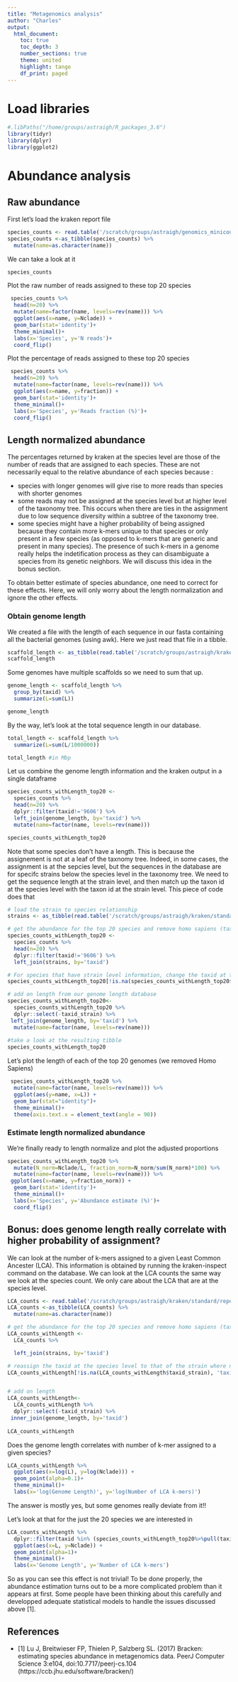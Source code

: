 ```yaml
---
title: "Metagenomics analysis"
author: "Charles"
output:
  html_document:
    toc: true 
    toc_depth: 3  
    number_sections: true 
    theme: united 
    highlight: tango
    df_print: paged
---
```



# Load libraries

```r
#.libPaths("/home/groups/astraigh/R_packages_3.6")
library(tidyr)
library(dplyr)
library(ggplot2)
```


# Abundance analysis

## Raw abundance 

First let's load the kraken report file

```r
species_counts <- read.table('/scratch/groups/astraigh/genomics_minicourse/shared/data/mock12/kraken/standard.species.txt',sep='\t', col.names=c("fraction","Nclade","Ntaxon","type","taxid","name"))
species_counts <-as_tibble(species_counts) %>%
  mutate(name=as.character(name))
```


We can take a look at it
```r
species_counts
```


Plot the raw number of reads assigned to these top 20 species
```r
 species_counts %>%
  head(n=20) %>%
  mutate(name=factor(name, levels=rev(name))) %>%
  ggplot(aes(x=name, y=Nclade)) +
  geom_bar(stat='identity')+
  theme_minimal()+
  labs(x='Species', y='N reads')+
  coord_flip()

```


Plot the percentage of reads assigned to these top 20 species
```r
 species_counts %>%
  head(n=20) %>%
  mutate(name=factor(name, levels=rev(name))) %>%
  ggplot(aes(x=name, y=fraction)) +
  geom_bar(stat='identity')+
  theme_minimal()+
  labs(x='Species', y='Reads fraction (%)')+
  coord_flip()

```


## Length normalized abundance

The percentages returned by kraken at the species level are those of the number of reads that are assigned to each species. These are not necessarily equal to the relative abundance of each species because :

- species with longer genomes will give rise to more reads than species with shorter genomes
- some reads may not be assigned at the species level but at higher level of the taxonomy tree. This occurs when there are ties in the assignment due to low sequence diversity within a subtree of the taxonomy tree.
- some species might have a higher probability of being assigned because they contain more k-mers unique to that species or only present in a few species (as opposed to k-mers that are generic and present in many species). The presence of such k-mers in a genome really helps the indetification process as they can disambiguate a species from its genetic neighbors. We will discuss this idea in the bonus section.

To obtain better estimate of species abundance, one need to correct for these effects. Here, we will only worry about the length normalization and ignore the other effects.


### Obtain genome length
We created a file with the length of each sequence in our fasta containing all the bacterial genomes (using awk). Here we just read that file in a tibble.

```r
scaffold_length <- as_tibble(read.table('/scratch/groups/astraigh/kraken/standard/library/bacteria/library.length.txt',sep='\t', col.names=c("taxid","scaffold","L")))
scaffold_length
```

Some genomes have multiple scaffolds so we need to sum that up.
```r
genome_length <- scaffold_length %>%
  group_by(taxid) %>%
  summarize(L=sum(L))

genome_length
```

By the way, let's look at the total sequence length in our database.
```r
total_length <- scaffold_length %>%
  summarize(L=sum(L/1000000))

total_length #in Mbp
```

Let us combine the genome length information and the kraken output in a single dataframe
```r
species_counts_withLength_top20 <- 
  species_counts %>%
  head(n=20) %>%
  dplyr::filter(taxid!='9606') %>%
  left_join(genome_length, by='taxid') %>%
  mutate(name=factor(name, levels=rev(name)))

species_counts_withLength_top20
```

Note that some species don't have a length. This is because the assignement is not at a leaf of the taxnomy tree. Indeed, in some cases, the assignment is at the sepcies level, but the sequences in the database are for specifc strains below the species level in the taxonomy tree. We need to get the sequence length at the strain level, and then match up the taxon id at the species level with the taxon id at the strain level. This piece of code does that

```r
# load the strain to species relationship
strains <- as_tibble(read.table('/scratch/groups/astraigh/kraken/standard/taxonomy/strains.txt',sep='\t', col.names=c("taxid_strain","taxid")))

# get the abundance for the top 20 species and remove homo sapiens (taxid 9606)
species_counts_withLength_top20 <-
  species_counts %>%
  head(n=20) %>%
  dplyr::filter(taxid!='9606') %>%
  left_join(strains, by='taxid')

# For species that have strain level information, change the taxid at the species level and replace it with the taxid at the strain level
species_counts_withLength_top20[!is.na(species_counts_withLength_top20$taxid_strain), 'taxid']<-species_counts_withLength_top20[ !is.na(species_counts_withLength_top20$taxid_strain),'taxid_strain']

# add on length from our genome length database
species_counts_withLength_top20<-
  species_counts_withLength_top20 %>%
  dplyr::select(-taxid_strain) %>%
 left_join(genome_length, by='taxid') %>%
  mutate(name=factor(name, levels=rev(name)))
  
#take a look at the resulting tibble
species_counts_withLength_top20

```

Let's plot the length of each of the top 20 genomes (we removed Homo Sapiens)
```r
 species_counts_withLength_top20 %>%
  mutate(name=factor(name, levels=rev(name))) %>%
  ggplot(aes(y=name, x=L)) +
  geom_bar(stat="identity")+
  theme_minimal()+
  theme(axis.text.x = element_text(angle = 90))
```

### Estimate length normalized abundance

We're finally ready to length normalize and plot the adjusted proportions
```r
species_counts_withLength_top20 %>%
  mutate(N_norm=Nclade/L, fraction_norm=N_norm/sum(N_norm)*100) %>%
  mutate(name=factor(name, levels=rev(name))) %>%
 ggplot(aes(x=name, y=fraction_norm)) +
  geom_bar(stat='identity')+
  theme_minimal()+
  labs(x='Species', y='Abundance estimate (%)')+
  coord_flip()
```

## Bonus: does genome length really correlate with higher probability of assignment?

We can look at the number of k-mers assigned to a given Least Common Ancester (LCA). This information is obtained by running the kraken-inspect command on the database. We can look at the LCA counts the same way we look at the species count. We only care about the LCA that are at the species level.

```r
LCA_counts <- read.table('/scratch/groups/astraigh/kraken/standard/report.species.txt',sep='\t', col.names=c("fraction","Nclade","Ntaxon","type","taxid","name"))
LCA_counts <-as_tibble(LCA_counts) %>%
  mutate(name=as.character(name))

# get the abundance for the top 20 species and remove homo sapiens (taxid 9606)
LCA_counts_withLength <-
  LCA_counts %>%

  left_join(strains, by='taxid')

# reassign the taxid at the species level to that of the strain where necessary
LCA_counts_withLength[!is.na(LCA_counts_withLength$taxid_strain), 'taxid']<-LCA_counts_withLength[ !is.na(LCA_counts_withLength$taxid_strain),'taxid_strain']


# add on length
LCA_counts_withLength<-
  LCA_counts_withLength %>%
  dplyr::select(-taxid_strain) %>%
 inner_join(genome_length, by='taxid') 
  
LCA_counts_withLength

```


Does the genome length correlates with number of k-mer assigned to a given species?

```r
LCA_counts_withLength %>%
  ggplot(aes(x=log(L), y=log(Nclade))) +
  geom_point(alpha=0.1)+
  theme_minimal()+
  labs(x='log(Genome Length)', y='log(Number of LCA k-mers)')
```

The answer is mostly yes, but some genomes really deviate from it!!

Let's look at that for the just the 20 species we are interested in

```r
LCA_counts_withLength %>%
  dplyr::filter(taxid %in% (species_counts_withLength_top20%>%pull(taxid))) %>%
  ggplot(aes(x=L, y=Nclade)) +
  geom_point(alpha=1)+
  theme_minimal()+
  labs(x='Genome Length', y='Number of LCA k-mers')
```

So as you can see this effect is not trivial! To be done properly, the abundance estimation turns out to be a more complicated problem than it  appears at first. Some people have been thinking about this carefully and developped adequate statistical models to handle the issues discussed above [1]. 

## References

- [1] Lu J, Breitwieser FP, Thielen P, Salzberg SL. (2017) Bracken: estimating species abundance in metagenomics data. PeerJ Computer Science 3:e104, doi:10.7717/peerj-cs.104 (https://ccb.jhu.edu/software/bracken/)
